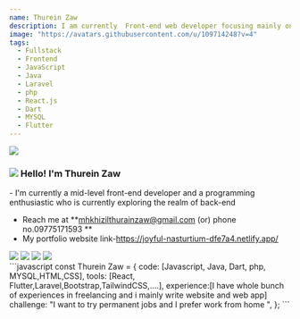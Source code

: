 ```yaml
---
name: Thurein Zaw
description: I am currently  Front-end web developer focusing mainly on ReactJs and many other front-end library and frameworks and i am also learning back-end technology and have knowledges in using various programming languages.
image: "https://avatars.githubusercontent.com/u/109714248?v=4"
tags:
  - Fullstack
  - Frontend
  - JavaScript
  - Java
  - Laravel
  - php
  - React.js
  - Dart
  - MYSQL
  - Flutter
---
```

<div className="h-28 w-28 rounded-full overflow-hidden mx-auto">
	<img src="https://avatars.githubusercontent.com/u/109714248?v=4" />
</div>

<h3 className="flex flex-row max-w-[200px] mt-5 mx-auto">
	<img
		src="https://raw.githubusercontent.com/lwinmoepaing/lwinmoepaing/main/img/gitto.gif"
		className="h-[20px] object-contain mr-2"
	/>
	<span> Hello! I'm Thurein Zaw</span>
</h3>

<div className="container max-w-[720px] mx-auto">
- I'm currently a mid-level front-end developer and a programming enthusiastic who is currently exploring the realm of back-end

- Reach me at **mhkhizilthurainzaw@gmail.com (or) phone no.09775171593 **
- My portfolio website link-https://joyful-nasturtium-dfe7a4.netlify.app/

<div className="flex flex-row gap-2 ">
	<img
		className="h-5"
		src="https://raw.githubusercontent.com/github/explore/80688e429a7d4ef2fca1e82350fe8e3517d3494d/topics/javascript/javascript.png"
	/>
	<img
		className="h-5"
		src="https://raw.githubusercontent.com/github/explore/80688e429a7d4ef2fca1e82350fe8e3517d3494d/topics/react/react.png"
	/>
    <img
		className="h-5"
		src="https://raw.githubusercontent.com/github/explore/80688e429a7d4ef2fca1e82350fe8e3517d3494d/topics/laravel/laravel.png"
	/>
      <img
		className="h-5"
		src="https://e7.pngegg.com/pngimages/184/491/png-clipart-php-php.png"
	/>

</div>
```javascript
const Thurein Zaw = {
  code: [Javascript, Java, Dart, php, MYSQL,HTML,CSS],
  tools: [React, Flutter,Laravel,Bootstrap,TailwindCSS,....],
  experience:[I have whole bunch of experiences in freelancing and i mainly write website and web app]
  challenge: "I want to try permanent jobs and I prefer work from home ",
};
```
</div>

